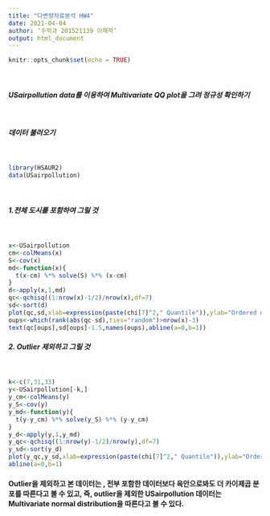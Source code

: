 ---
title: "다변량자료분석 HW4"
date: 2021-04-04
author: ‘수학과 201521139 이재학’
output: html_document
---

```{r setup, include=FALSE}
knitr::opts_chunk$set(echo = TRUE)
```
<br/>

#### *USairpollution data를 이용하여 Multivariate QQ plot을 그려 정규성 확인하기*
<br/>

##### **데이터 불러오기**
<br/>

```{r}
library(HSAUR2)
data(USairpollution)
```
<br/> 
  
##### **1.전체 도시를 포함하여 그릴 것**
<br/> 

```{r}
x<-USairpollution
cm<-colMeans(x)
S<-cov(x)
md<-function(x){
  t(x-cm) %*% solve(S) %*% (x-cm)
}
d<-apply(x,1,md)
qc<-qchisq((1:nrow(x)-1/2)/nrow(x),df=7)
sd<-sort(d)
plot(qc,sd,xlab=expression(paste(chi[7]^2," Quantile")),ylab="Ordered distances",xlim=range(qc)*c(1,1.1))
oups<-which(rank(abs(qc-sd),ties="random")>nrow(x)-3)
text(qc[oups],sd[oups]-1.5,names(oups),abline(a=0,b=1))
```

##### **2. Outlier 제외하고 그릴 것**
<br/>
```{r}
k<-c(7,31,33)
y<-USairpollution[-k,]
y_cm<-colMeans(y)
y_S<-cov(y)
y_md<-function(y){
  t(y-y_cm) %*% solve(y_S) %*% (y-y_cm)
}
y_d<-apply(y,1,y_md)
y_qc<-qchisq((1:nrow(y)-1/2)/nrow(y),df=7)
y_sd<-sort(y_d)
plot(y_qc,y_sd,xlab=expression(paste(chi[7]^2," Quantile")),ylab="Ordered distances",xlim=range(y_qc)*c(1,1.1))
abline(a=0,b=1)
```

#### Outlier을 제외하고 본 데이터는 , 전부 포함한 데이터보다 육안으로봐도 더 카이제곱 분포를 따른다고 볼 수 있고, 즉, outlier을 제외한 USairpollution 데이터는 Multivariate normal distribution을 따른다고 볼 수 있다. 
